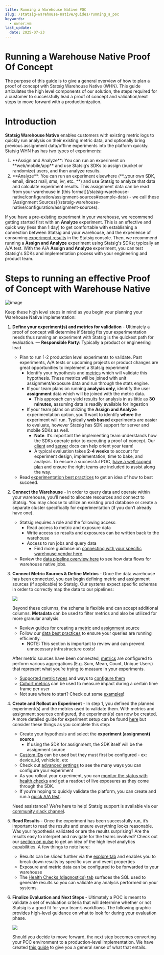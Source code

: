 ```yaml
---
title: Running a Warehouse Native POC
slug: /statsig-warehouse-native/guides/running_a_poc
keywords:
  - owner:vm
last_update:
  date: 2025-07-23
---
```


# Running a Warehouse Native Proof Of Concept

The purpose of this guide is to give a general overview of how to plan a proof of concept with Statsig Warehouse Native (WHN). This guide articulates the high level components of our solution, the steps required for a customer to successfully lead a proof of concept and validation/next steps to move forward with a productionization.

# Introduction

**Statsig Warehouse Native** enables customers with existing metric logs to quickly run analysis on their existing metric data, and optionally bring previous assignment data/offline experiments into the platform quickly. Statsig WHN has has two types of experiments:

<ol>
<li>**Assign and Analyze**: You can run an experiment on **web/mobile/app** and use Statsig’s SDKs to assign (bucket or randomize) users, and then analyze results.</li>
<li>**Analyze**: You can run an experiment elsewhere (**_your own SDK, email, direct mail, sms, ivr, etc._**) and use Statsig to analyze that data and calculate experiment results. This assignment data can be read from your warehouse in [this format](/statsig-warehouse-native/configuration/assignment-sources#example-data) - we call these [Assignment Sources](/statsig-warehouse-native/configuration/assignment-sources).</li>
</ol>

If you have a pre-existing experiment in your warehouse, we recommend getting started first with an **Analyze** experiment. This is an effective and quick way (less than 1 day) to get comfortable with establishing a connection between Statsig and your warehouse, and the experience of consuming [experiment results](/pulse/read-pulse) in the Statsig console. Then, we recommend running a **Assign and Analyze** experiment using Statsig's SDKs; typically an A/A test. With the A/A **Assign and Analyze** experiment, you can test Statsig's SDKs and implementation process with your engineering and product team.

# Steps to running an effective Proof of Concept with Warehouse Native

![image](https://github.com/statsig-io/docs/assets/31516123/723b6c60-7151-4716-8970-0e52c391991d)

Keep these high level steps in mind as you begin your planning your Warehouse Native implementation:

1. **Define your experiment(s) and metrics for validation** - Ultimately a proof of concept will determine if Statsig fits your experimentation needs thus running an experiment with Statsig is the quickest path for evaluation. — **Responsible Party**: Typically a product or engineering lead

   - Plan to run 1-2 production level experiments to validate. Past experiments, A/A tests or upcoming projects or product changes are great opportunities to implement a Statsig experiment!
     - Identify your hypothesis and [metrics](/statsig-warehouse-native/guides/metrics) which will validate this hypothesis. These metrics will be joined with unit assignment/exposure data and run through the stats engine.
     - If your team plans on running **analysis only**, identify the user **assignment** data which will be joined with the metric data.
       - This approach can yield results for analysis in as little as **30 minutes,** assuming data is readily available for ingestion
     - If your team plans on utilizing the **Assign and Analyze** experimentation option, you’ll want to identify **where** the experiment will run. Typically **web based** experiments are easier to evaluate, however Statsig has SDK support for server and mobile SDKs as well.
       - **Note**: It’s important the implementing team understands how the SDKs operate prior to executing a proof of concept. Our [client](/client/introduction) and [server](/server/introduction) docs can help orient your team!
       - A typical evaluation takes **2-4 weeks** to account for experiment design, implementation, time to bake, and analysis. To ensure a successful POC, [have a well scoped plan](/guides/running-a-poc#2-phase-0-scope--prepare-your-poc) and ensure the right teams are included to assist along the way.
   - Read [experimentation best practices](https://statsig.com/blog/product-experimentation-best-practices) to get an idea of how to best succeed.

1. **Connect the Warehouse** - In order to query data and operate within your warehouse, you’ll need to allocate resources and connect to Statsig. You may choose to utilize an existing prod database or create a separate cluster specifically for experimentation (if you don’t already have one).
   - Statsig requires a role and the following access:
     - Read access to metric and exposure data
     - Write access so results and exposures can be written back to the warehouse
     - Access to run jobs and query data
       - Find more guidance on [connecting with your specific warehouse vendor here](/statsig-warehouse-native/guides/connect).
   - Review the [data pipeline overview here](/statsig-warehouse-native/pipeline-overview) to see how data flows for warehouse native jobs.
1. **Connect Metric Sources & Define Metrics** - Once the data warehouse has been connected, you can begin defining metric and assignment sources (if applicable) to Statsig. Our systems expect specific schemas in order to correctly map the data to our pipelines:

   ![](https://gist.github.com/assets/125311112/4fa8c5e2-c19f-4ef6-be70-f31b61170e7c)

   Beyond these columns, the schema is flexible and can accept additional columns. **Metadata** can be used to filter metrics and also be utilized for more granular analysis.

   - Review guides for creating a [metric](/statsig-warehouse-native/configuration/metric-sources) and [assignment](/statsig-warehouse-native/configuration/assignment-sources) source
   - Follow our [data best practices](/statsig-warehouse-native/guides/best-practices) to ensure your queries are running efficiently.
     - NOTE: This section is important to review and can prevent unnecessary infrastructure costs!

   After metric sources have been connected, [metrics](/statsig-warehouse-native/guides/metrics#configuring-your-metric) are configured to perform various aggregations (E.g. Sum, Mean, Count, Unique Users) that represent what you’re trying to measure in your experiments.

   - [Supported metric types](/statsig-warehouse-native/guides/metrics#supported-metric-types) and ways to [configure them](/statsig-warehouse-native/guides/metrics#configuring-your-metric)
   - [Cohort metrics](/statsig-warehouse-native/features/cohort-metrics) can be used to measure impact during a certain time frame per user
   - Not sure where to start? Check out some [examples](/statsig-warehouse-native/guides/metrics#example-metrics)!

1. **Create and Rollout an Experiment** - In step 1, you defined the planned experiment(s) and the metrics used to validate them. With metrics and assignment sources configured, the experiment(s) can now be created. A more detailed guide for experiment setup can be found [here](/statsig-warehouse-native/guides/experiments) but consider these things as you complete this step:

   - Create your hypothesis and select the **experiment (assignment) source**
     - If using the SDK for assignment, the SDK itself will be the assignment source
   - [Custom IDs](/guides/experiment-on-custom-id-types) can be used but they must first be configured - ex: device_id, vehicleId, etc
   - Check out [advanced settings](/statsig-warehouse-native/features/configure-an-experiment#advanced-settings) to see the many ways you can configure your experiment
   - As you rollout your experiment, you can [monitor the status with health checks](/statsig-warehouse-native/features/monitor-an-experiment) and get a readout of live exposures as they come through the SDK.
   - If you’re hoping to quickly validate the platform, you can create and run a [quick A/A test](/statsig-warehouse-native/guides/AATest).

   Need assistance? We’re here to help! Statsig support is available via our [community slack channel](https://statsig.com/slack).

1. **Read Results** - Once the experiment has been successfully run, it’s important to read the results and ensure everything looks reasonable. Was your hypothesis validated or are the results surprising? Are the results easy to interpret and navigate for the teams involved? Check out our [section on pulse](/statsig-warehouse-native/guides/pulse) to get an idea of the high level analytics capabilities. A few things to note here:
   - Results can be sliced further via the [explore tab](/statsig-warehouse-native/guides/pulse#explore) and enables you to break down results by specific user and event properties
   - Exposure and metric data can be configured to be forwarded to your warehouse
   - The [Health Checks (diagnostics) tab](/statsig-warehouse-native/guides/pulse#health-checks) surfaces the SQL used to generate results so you can validate any analysis performed on your systems.
1. **Finalize Evaluation and Next Steps -** Ultimately a POC is meant to validate a set of evaluation criteria that will determine whether or not Statsig is a good fit for your team’s workflows. The following graphic provides high-level guidance on what to look for during your evaluation phase.

   ![](https://gist.github.com/assets/125311112/c5f86db5-6bf9-4a5e-9709-ede36384b3ca)

   Should you decide to move forward, the next step becomes converting your POC environment to a production-level implementation. We have created [this guide](/guides/production) to give you a general sense of what that entails.
